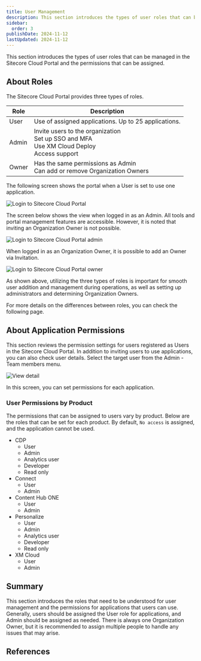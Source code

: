 ```yaml
---
title: User Management
description: This section introduces the types of user roles that can be managed in the Sitecore Cloud Portal and the permissions that can be assigned.
sidebar:
  order: 3
publishDate: 2024-11-12
lastUpdated: 2024-11-12
---
```



This section introduces the types of user roles that can be managed in the Sitecore Cloud Portal and the permissions that can be assigned.

## About Roles

The Sitecore Cloud Portal provides three types of roles.

| Role  | Description                                                                                             |
| ----- | ------------------------------------------------------------------------------------------------------- |
| User  | Use of assigned applications. Up to 25 applications.                                                    |
| Admin | Invite users to the organization<br /> Set up SSO and MFA<br />Use XM Cloud Deploy<br /> Access support |
| Owner | Has the same permissions as Admin<br /> Can add or remove Organization Owners                           |

The following screen shows the portal when a User is set to use one application.

![Login to Sitecore Cloud Portal](../../../../assets/cloud-portal/joinsitecore11.png)

The screen below shows the view when logged in as an Admin. All tools and portal management features are accessible. However, it is noted that inviting an Organization Owner is not possible.

![Login to Sitecore Cloud Portal admin](../../../../assets/cloud-portal/manageuser01.png)

When logged in as an Organization Owner, it is possible to add an Owner via Invitation.

![Login to Sitecore Cloud Portal owner](../../../../assets/cloud-portal/manageuser02.png)

As shown above, utilizing the three types of roles is important for smooth user addition and management during operations, as well as setting up administrators and determining Organization Owners.

For more details on the differences between roles, you can check the following page.

<LinkCard
  title="Organization role capabilities"
  href="https://doc.sitecore.com/portal/en/developers/sitecore-cloud-portal/roles.html#organization-role-capabilities"
  target="_blank"
/>

## About Application Permissions

This section reviews the permission settings for users registered as Users in the Sitecore Cloud Portal. In addition to inviting users to use applications, you can also check user details. Select the target user from the Admin - Team members menu.

![View detail](../../../../assets/cloud-portal/manageuser03.png)

In this screen, you can set permissions for each application.

### User Permissions by Product

The permissions that can be assigned to users vary by product. Below are the roles that can be set for each product. By default, `No access` is assigned, and the application cannot be used.

- CDP
  - User
  - Admin
  - Analytics user
  - Developer
  - Read only
- Connect
  - User
  - Admin
- Content Hub ONE
  - User
  - Admin
- Personalize
  - User
  - Admin
  - Analytics user
  - Developer
  - Read only
- XM Cloud
  - User
  - Admin

## Summary

This section introduces the roles that need to be understood for user management and the permissions for applications that users can use. Generally, users should be assigned the User role for applications, and Admin should be assigned as needed. There is always one Organization Owner, but it is recommended to assign multiple people to handle any issues that may arise.

## References

<LinkCard
  title="Invite team members to your Sitecore Cloud Portal organization"
  href="https://doc.sitecore.com/portal/en/developers/sitecore-cloud-portal/invite-team-members-to-your-sitecore-cloud-portal-organization.html"
  target="_blank"
/>
<LinkCard
  title="Manage the access of a team member"
  href="https://doc.sitecore.com/portal/en/developers/sitecore-cloud-portal/manage-the-access-of-a-team-member.html"
  target="_blank"
/>
<LinkCard
  title="Roles"
  href="https://doc.sitecore.com/portal/en/developers/sitecore-cloud-portal/roles.html"
  target="_blank"
/>

